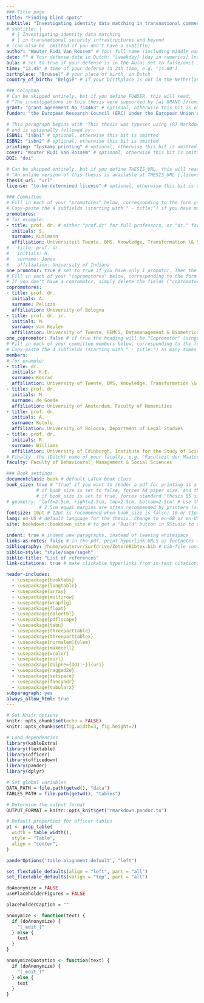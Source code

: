 ```yaml
--- 
### Title page
title: "Finding blind spots"
subtitle: "Investigating identity data matching in transnational commercialized security infrastructures and beyond" # The main title of your thesis (not including possible subtitles)
# subtitle: |
  # | Investigating identity data matching  
  # | in transnational security infrastructures and beyond
# (can also be  omitted if you don't have a subtitle)
author: "Wouter Rudi Van Rossem" # Your full name (including middle names if applicable)
date: "" # Your defense date in Dutch: "[weekday] [day in numerics] [name of month] [year]"
aula: # set to true if your defense is in the Aula; set to false/omit if it is in the Agnietenkapel
time: "12.45" # time of your defense (a 24h time, e.g. "14.00")
birthplace: "Brussel" # your place of birth, in Dutch
country_of_birth: "België" # if your birthplace is not in the Netherlands, fill in the country as well (in Dutch). Omit otherwise!

### Colophon 
# Can be skipped entirely, but if you define FUNDER, this will read: 
# "The investigations in this thesis were supported by [a] GRANT [from] FUNDER"
grant: "grant agreement No 714463" # optional, otherwise this bit is omitted
funder: "the European Research Council (ERC) under the European Union's Horizon 2020 research and innovation program"

# This paragraph begins with "This thesis was typeset using (R) Markdown, \LaTeX\ and the \verb+bookdown+ R-package"
# and is optionally followed by:
ISBN1: "isbn1" # optional, otherwise this bit is omitted
ISBN2: "isbn2" # optional, otherwise this bit is omitted
printing: "Ipskamp printing" # optional, otherwise this bit is omitted
cover: "Wouter Rudi Van Rossem" # optional, otherwise this bit is omitted
DOI: "doi"

# Can be skipped entirely, but if you define THESIS_URL, this will read: 
# "An online version of this thesis is available at THESIS_URL [,licensed under a LICENSE.]
thesis_url: "url"
license: "to-be-determined license" # optional, otherwise this bit is omitted

### Committee
# Fill in each of your "promotores" below, corresponding to the form you submitted to the graduate school.
# Copy-paste the 4 subfields (starting with " - title:") if you have more than two, or delete one entry if you have only one promotor.
promotores: 
# for example:
- title: prof. dr. # either "prof.dr" for full professors, or "dr." for others
  initials: S.
  surname: Kuhlmann
  affiliation: Universiteit Twente, BMS, Knowledge, Transformation \& Society
# - title: prof. dr.
#   initials: H.
#   surname: Jones
#   affiliation: University of Indiana
one_promotor: true # set to true if you have only 1 promotor. Then the heading will be "Promotor" (singular), instead of "Promotores".
# Fill in each of your "copromotores" below, corresponding to the form you submitted to the graduate school.
# If you don't have a copromotor, simply delete the fields ("copromotores" and its 4 subfields)
copromotores:
- title: prof. dr. 
  initials: A.
  surname: Pelizza
  affiliation: University of Bologna 
- title: prof. dr. ir.
  initials: M.
  surname: van Keulen
  affiliation: University of Twente, EEMCS, Datamanagement & Biometrics
one_copromotor: false # if true the heading will be "Copromotor" (singular), instead of "Copromotores" (assuming there is a copromotor)
# Fill in each of your committee members below, corresponding to the form you submitted to the graduate school.
# Copy-paste the 4 subfields (starting with " - title:") as many times as you have committee members.
members:
# for example: 
- title: dr.
  initials: K.E.
  surname: Konrad
  affiliation: University of Twente, BMS, Knowledge, Transformation \& Society
- title: prof. dr.
  initials: M.
  surname: de Goede
  affiliation: University of Amsterdam, Faculty of Humanities
- title: prof. dr.
  initials: A.
  surname: Rotolo
  affiliation: University of Bologna, Department of Legal Studies
- title: prof. dr.
  initials: R.
  surname: Williams
  affiliation: University of Edinburgh, Institute for the Study of Science, Technology and Innovation (ISSTI)
# Finally, the (Dutch) name of your faculty, e.g. "Faculteit der Maatschappij- en Gedragswetenschappen"
faculty: Faculty of Behavioural, Management & Social Sciences

### Book settings
documentclass: book # default LaTeX book class
book_size: true # "true" if you want to render a pdf for printing as a book; "false" if you want to print loose pages
           # if book_size is set to false, forces A4 paper size, and the "oneside" classoption
           # if book_size is set to true, forces standard "thesis B5 size" (170mm wide by 240mm high), and the "twoside" classoption
# geometry: "left=2.5cm, right=2.5cm, top=2.5cm, bottom=2.5cm" # use this if you want to change the margins
            # 2.5cm equal margins are often recommended by printers (so when book_size: true)
fontsize: 10pt # 12pt is recommened when book_size is false; 10 or 11pt is recommended when book_size is true
lang: en-US # default language for the thesis. Change to en-GB or en-US if you want a specific flavor of English (or to nl for Dutch)
site: bookdown::bookdown_site # to get a "Build" button in RStudio to render the book

indent: true # indent new paragraphs, instead of leaving whitespace
links-as-notes: false # in the pdf, print hyperlink URLS as footnotes (as they can't be clicked on)
bibliography: /home/woutervr/Surfdrive/ZoteroBibtex.bib # bib-file containing bibliographic information on all works you want to cite
biblio-style: "style/sage/sageh"
biblio-title: "List of references"
link-citations: true # make clickable hyperlinks from in-text citations to bibliography at the end

header-includes:
  - \usepackage{booktabs}
  - \usepackage{longtable}
  - \usepackage{array}
  - \usepackage{multirow}
  - \usepackage{wrapfig}
  - \usepackage{float}
  - \usepackage{colortbl}
  - \usepackage{pdflscape}
  - \usepackage{tabu}
  - \usepackage{threeparttable}
  - \usepackage{threeparttablex}
  - \usepackage[normalem]{ulem}
  - \usepackage{makecell}
  - \usepackage{xcolor}
  - \usepackage{xurl}
  - \usepackage[doipre={DOI:~}]{uri}
  - \usepackage{ragged2e}
  - \usepackage{setspace}
  - \usepackage{fancyhdr}
  - \usepackage{tabularx}
subparagraph: yes
always_allow_html: true
---
```


```r
# Set Knitr options
knitr::opts_chunk$set(echo = FALSE)
knitr::opts_chunk$set(fig.width=3, fig.height=2) 

# Load dependencies
library(kableExtra)
library(flextable)
library(officer)
library(officedown)
library(pander)
library(dplyr)

# Set global variables
DATA_PATH = file.path(getwd(), "data")
TABLES_PATH = file.path(getwd(), "tables")

# Determine the output format
OUTPUT_FORMAT = knitr::opts_knit$get("rmarkdown.pandoc.to")

# Default properties for officer tables
pt <- prop_table(
  width = table_width(),
  style = "Table",
  align = "center", 
)

panderOptions('table.alignment.default', "left")

set_flextable_defaults(align = "left", part = "all")
set_flextable_defaults(valign = "top", part = "all")

doAnonymize = FALSE
usePlaceholderFigures = FALSE

placeholderCaption = ""

anonymize <- function(text) {
  if (doAnonymize) {
    "[_edit_]"
  } else {
    text
  }
}

anonymizeQuotation <- function(text) {
  if (doAnonymize) {
    "(_edit_)"
  } else {
    text
  }
}
```
